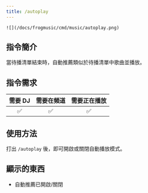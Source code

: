 ```yaml
---
title: /autoplay
---
```

`![](/docs/frogmusic/cmd/music/autoplay.png)`

## 指令簡介
<Info>
當待播清單結束時，自動推薦類似於待播清單中歌曲並播放。
</Info>

## 指令需求
| 需要 DJ |	需要在頻道 | 需要正在播放 |
| :-----: | :-------: | :---------: |
|   ✅   |    ✅     |     ✅      |

## 使用方法
打出 `/autoplay` 後，即可開啟或關閉自動播放模式。

## 顯示的東西
- 自動推薦已開啟/關閉